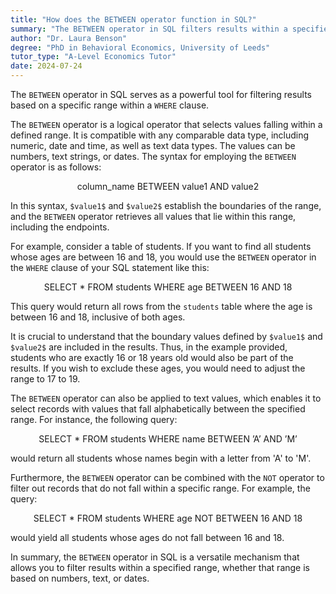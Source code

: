 ```yaml
---
title: "How does the BETWEEN operator function in SQL?"
summary: "The BETWEEN operator in SQL filters results within a specified range in a WHERE clause, allowing for effective data selection based on defined boundaries."
author: "Dr. Laura Benson"
degree: "PhD in Behavioral Economics, University of Leeds"
tutor_type: "A-Level Economics Tutor"
date: 2024-07-24
---
```


The `BETWEEN` operator in SQL serves as a powerful tool for filtering results based on a specific range within a `WHERE` clause.

The `BETWEEN` operator is a logical operator that selects values falling within a defined range. It is compatible with any comparable data type, including numeric, date and time, as well as text data types. The values can be numbers, text strings, or dates. The syntax for employing the `BETWEEN` operator is as follows:

$$
\text{column\_name BETWEEN value1 AND value2}
$$

In this syntax, `$value1$` and `$value2$` establish the boundaries of the range, and the `BETWEEN` operator retrieves all values that lie within this range, including the endpoints.

For example, consider a table of students. If you want to find all students whose ages are between $16$ and $18$, you would use the `BETWEEN` operator in the `WHERE` clause of your SQL statement like this:

$$
\text{SELECT * FROM students WHERE age BETWEEN 16 AND 18}
$$

This query would return all rows from the `students` table where the age is between $16$ and $18$, inclusive of both ages. 

It is crucial to understand that the boundary values defined by `$value1$` and `$value2$` are included in the results. Thus, in the example provided, students who are exactly $16$ or $18$ years old would also be part of the results. If you wish to exclude these ages, you would need to adjust the range to $17$ to $19$.

The `BETWEEN` operator can also be applied to text values, which enables it to select records with values that fall alphabetically between the specified range. For instance, the following query:

$$
\text{SELECT * FROM students WHERE name BETWEEN 'A' AND 'M'}
$$

would return all students whose names begin with a letter from 'A' to 'M'.

Furthermore, the `BETWEEN` operator can be combined with the `NOT` operator to filter out records that do not fall within a specific range. For example, the query:

$$
\text{SELECT * FROM students WHERE age NOT BETWEEN 16 AND 18}
$$

would yield all students whose ages do not fall between $16$ and $18$.

In summary, the `BETWEEN` operator in SQL is a versatile mechanism that allows you to filter results within a specified range, whether that range is based on numbers, text, or dates.
    